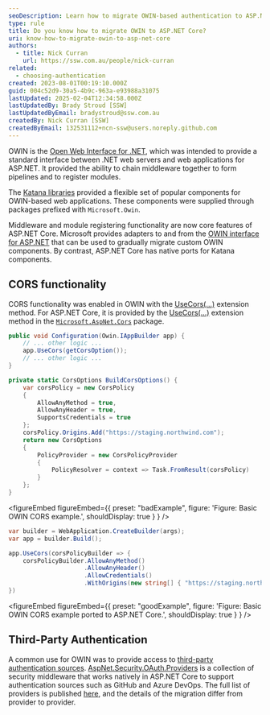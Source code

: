 ```yaml
---
seoDescription: Learn how to migrate OWIN-based authentication to ASP.NET Core for modern web applications.
type: rule
title: Do you know how to migrate OWIN to ASP.NET Core?
uri: know-how-to-migrate-owin-to-asp-net-core
authors:
  - title: Nick Curran
    url: https://ssw.com.au/people/nick-curran
related:
  - choosing-authentication
created: 2023-08-01T00:19:10.000Z
guid: 004c52d9-30a5-4b9c-963a-e93988a31075
lastUpdated: 2025-02-04T12:34:58.000Z
lastUpdatedBy: Brady Stroud [SSW]
lastUpdatedByEmail: bradystroud@ssw.com.au
createdBy: Nick Curran [SSW]
createdByEmail: 132531112+ncn-ssw@users.noreply.github.com
---
```

OWIN is the [Open Web Interface for .NET](http://owin.org/), which was intended to provide a standard interface between .NET web servers and web applications for ASP.NET. It provided the ability to chain middleware together to form pipelines and to register modules.

The [Katana libraries](https://github.com/aspnet/AspNetKatana/) provided a flexible set of popular components for OWIN-based web applications. These components were supplied through packages prefixed with `Microsoft.Owin`.

Middleware and module registering functionality are now core features of ASP.NET Core. Microsoft provides adapters to and from the [OWIN interface for ASP.NET](https://learn.microsoft.com/en-us/aspnet/core/fundamentals/owin?view=aspnetcore-7.0&WT.mc_id=DT-MVP-33518) that can be used to gradually migrate custom OWIN components. By contrast, ASP.NET Core has native ports for Katana components.

## CORS functionality

CORS functionality was enabled in OWIN with the [UseCors(...)](https://learn.microsoft.com/en-us/previous-versions/aspnet/mt181143(v=vs.113?WT.mc_id=DT-MVP-33518)) extension method. For ASP.NET Core, it is provided by the [UseCors(...)](https://learn.microsoft.com/en-us/dotnet/api/microsoft.aspnetcore.builder.corsmiddlewareextensions.usecors?view=aspnetcore-7.0#microsoft-aspnetcore-builder-corsmiddlewareextensions-usecors(microsoft-aspnetcore-builder-iapplicationbuilder&WT.mc_id=DT-MVP-33518)) extension method in the [`Microsoft.AspNet.Cors`](https://www.nuget.org/packages/Microsoft.AspNet.Cors) package.

```cs
public void Configuration(Owin.IAppBuilder app) {
    // ... other logic ...
    app.UseCors(getCorsOption());
    // ... other logic ...
}

private static CorsOptions BuildCorsOptions() {
    var corsPolicy = new CorsPolicy
    {
        AllowAnyMethod = true,
        AllowAnyHeader = true,
        SupportsCredentials = true
    };
    corsPolicy.Origins.Add("https://staging.northwind.com");
    return new CorsOptions
    {
        PolicyProvider = new CorsPolicyProvider
        {
            PolicyResolver = context => Task.FromResult(corsPolicy)
        }
    };
}
```

<figureEmbed figureEmbed={{
  preset: "badExample",
  figure: 'Figure: Basic OWIN CORS example.',
  shouldDisplay: true
} } />


```cs
var builder = WebApplication.CreateBuilder(args);
var app = builder.Build();

app.UseCors(corsPolicyBuilder => {
    corsPolicyBuilder.AllowAnyMethod()
                     .AllowAnyHeader()
                     .AllowCredentials()
                     .WithOrigins(new string[] { "https://staging.northwind.com" });
})
```

<figureEmbed figureEmbed={{
  preset: "goodExample",
  figure: 'Figure: Basic OWIN CORS example ported to ASP.NET Core.',
  shouldDisplay: true
} } />


## Third-Party Authentication

A common use for OWIN was to provide access to [third-party authentication sources](/choosing-authentication/). [AspNet.Security.OAuth.Providers](https://github.com/aspnet-contrib/AspNet.Security.OAuth.Providers) is a collection of security middleware that works natively in ASP.NET Core to support authentication sources such as GitHub and Azure DevOps. The full list of providers is published [here](https://github.com/aspnet-contrib/AspNet.Security.OAuth.Providers#providers), and the details of the migration differ from provider to provider.
